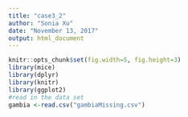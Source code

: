 ```yaml
---
title: "case3_2"
author: "Sonia Xu"
date: "November 13, 2017"
output: html_document
---
```

<!-- Week 3: Report #2 on the case study is due. This report will go significantly beyond report #1 to include initial results for different methods that were considered to analyze the data, as well as a detailed description for how the analysis was conducted and problems that arose.  The report should be well written, clear and concise while not omitting relevant details.  The roles of the authors should be described.  Class time will again be devoted to lecturing on statistical approaches relevant to the case study.--->

```r
knitr::opts_chunk$set(fig.width=5, fig.height=3) 
library(mice)
library(dplyr)
library(knitr)
library(ggplot2)
#read in the data set
gambia <-read.csv("gambiaMissing.csv")
```
